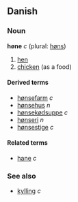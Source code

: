 ==Danish==
===Noun===
'''høne''' ''c'' (plural: [[høns]])

# [[hen]]
# [[chicken]] (as a food)

====Derived terms====
*[[hønsefarm]] ''c''
*[[hønsehus]] ''n''
*[[hønsekødsuppe]] ''c''
*[[hønseri]] ''n''
*[[hønsestige]] ''c''

====Related terms====
*[[hane]] ''c''

===See also===
*[[kylling]] ''c''